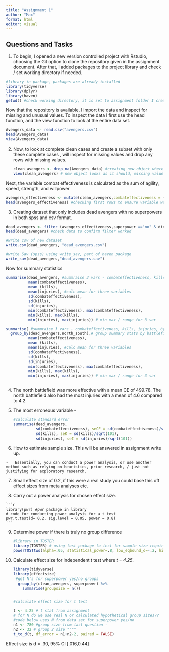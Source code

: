 ```yaml
---
title: "Assignment 1"
author: "Max"
format: html
editor: visual
---
```


## Questions and Tasks

1.  To begin, I opened a new version controlled project with Rstudio, choosing the Git option to clone the repository given in the assignment document. After that, I added packages to the project library and check / set working directory if needed.

```r
#library in package, packages are already installed
library(tidyverse)
library(dplyr)
library(haven)
getwd() #check working directory, it is set to assignment folder I created using point and click GIT/ project wizard, so don't need to change using setwd()


```

Now that the repository is available, I import the data and inspect for missing and unusual values. To inspect the data I first use the head function, and the view function to look at the entire data set.

```r
Avengers_data <- read.csv("avengers.csv")
head(Avengers_data)
view(Avengers_data)
```

2.  Now, to look at complete clean cases and create a subset with only these complete cases , will inspect for missing values and drop any rows with missing values.

    ```r
    clean_avengers <- drop_na(Avengers_data) #creating new object where rows with missing values are dropped using drop_na function in tidyverse
    view(clean_avengers) # new object looks as it should, missing values dropped. 

    ```

Next, the variable combat effectiveness is calculated as the sum of agility, speed, strength, and willpower

```r
avengers_effectiveness <- mutate(clean_avengers,combateffectiveness = (agility+ speed +strength+ willpower)) # creating a new object that includes the calculated variable combateffectiveness
head(avengers_effectiveness) #checking first rows to ensure variable was calculated and appears in data. 


```

3.  Creating dataset that only includes dead avengers with no superpowers in both spss and csv format.

```r
dead_avengers <- filter (avengers_effectiveness,superpower =="no" & died =="yes") #filter for avengers who have dead = yes and superpower =no 
head(dead_avengers) #check data to confirm filter worked

#write csv of new dataset
write.csv(dead_avengers, "dead_avengers.csv")

#write Sav (spss) using write_sav, part of haven package
write_sav(dead_avengers,"dead_avengers.sav")
```

Now for summary statistics

```r
summarise(dead_avengers, #summraise 3 vars - combateffectiveness, kills, injuries,  ,
          mean(combateffectiveness),
          mean (kills),
          mean(injuries), #calc mean for three variables
          sd(combateffectiveness),
          sd(kills),
          sd(injuries),
          min(combateffectiveness), max(combateffectiveness),
          min(kills), max(kills),
          min(injuries), max(injuries)) # min max / range for 3 var

summarise( #summraise 3 vars - combateffectiveness, kills, injuries, by battlefield (north/south)
  group_by(dead_avengers,north_south),# group summary stats by battlefield
          mean(combateffectiveness),
          mean (kills),
          mean(injuries), #calc mean for three variables
          sd(combateffectiveness),
          sd(kills),
          sd(injuries),
          min(combateffectiveness), max(combateffectiveness),
          min(kills), max(kills),
          min(injuries), max(injuries)) # min max / range for 3 var
          

```

4.  The north battlefield was more effective with a mean CE of 499.78. The north battlefield also had the most injuries with a mean of 4.6 compared to 4.2.

5.  The most erroneous variable -

    ```r
    #calculate standard error
    summarise(dead_avengers,
              sd(combateffectiveness), seCE = sd(combateffectiveness)/sqrt(101),
              sd(kills), seK = sd(kills)/sqrt(101),
              sd(injuries), seI = sd(injuries)/sqrt(101))

    ```

6.   How to estimate sample size. This will be answered in assignment write up.

    -   Essentially, you can conduct a power analysis, or use another method such as relying on heuristics, prior research, / just not justifying for exploratory research.

7.   Small effect size of 0.2, if this were a real study you could base this off effect sizes from meta analyses etc.

8.   Carry out a power analysis for chosen effect size.

    ```r
    library(pwr) #pwr package in library
    # code for conducting power analysis for a t test
    pwr.t.test(d= 0.2, sig.level = 0.05, power = 0.8) 
    ```

9.  Determine power if there is truly no group difference

    ```r
    #library in TOSTER
    library(TOSTER) # using tost package to test for sample size required to detect no dif between groups
    powerTOSTtwo(alpha=.05, statistical_power=.8, low_eqbound_d=-.2, high_eqbound_d = .2)
    ```

10. Calculate effect size for independent t test where *t = 4.25*.

    ```r
    library(tidyverse)
    library(effectsize)
     #get N's for superpower yes/no groups 
      group_by(clean_avengers, superpower) %>%
        summarise(groupsize = n())


    #calculate effect size for t test

    t <- 4.25 # t stat from assignment
    # for N do we use real N or calculated hypothetical group sizes??
    #code below uses N from data set for superpower yes/no
    n1 <- 780 #group size from last question -
    n2 <- 32 # group 2 size """"
    t_to_d(t, df_error = n1+n2-2, paired = FALSE)


    ```

Effect size is d = .30, 95% CI \[.016,0.44\]
